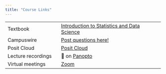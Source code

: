 ---
title: "Course Links"
---

|                    |                                                                                              |
|-------------------------|-----------------------------------------------|
| Textbook           | [Introduction to Statistics and Data Science](https://nustat.github.io/intro-stat-data-sci/) |
| Campuswire         | [Post questions here!](https://campuswire.com/c/G023ED987/)                                  |
| Posit Cloud      | [Posit Cloud](https://posit.cloud/)               |
| Lecture recordings | 🔗 on [Panopto](https://canvas.northwestern.edu/courses/183509/external_tools/14501)         |
| Virtual meetings   | [Zoom](https://northwestern.zoom.us/j/99863923813)                                           |
